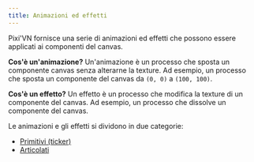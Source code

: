 ```yaml
---
title: Animazioni ed effetti
---
```


Pixi'VN fornisce una serie di animazioni ed effetti che possono essere applicati ai componenti del canvas.

**Cos'è un'animazione?** Un'animazione è un processo che sposta un componente canvas senza alterarne la texture. Ad esempio, un processo che sposta un componente del canvas da `(0, 0)` a `(100, 100)`.

**Cos'è un effetto?** Un effetto è un processo che modifica la texture di un componente del canvas. Ad esempio, un processo che dissolve un componente del canvas.

Le animazioni e gli effetti si dividono in due categorie:

- [Primitivi (ticker)](/start/canvas-tickers)
- [Articolati](/start/canvas-articulated-animations-effects)
